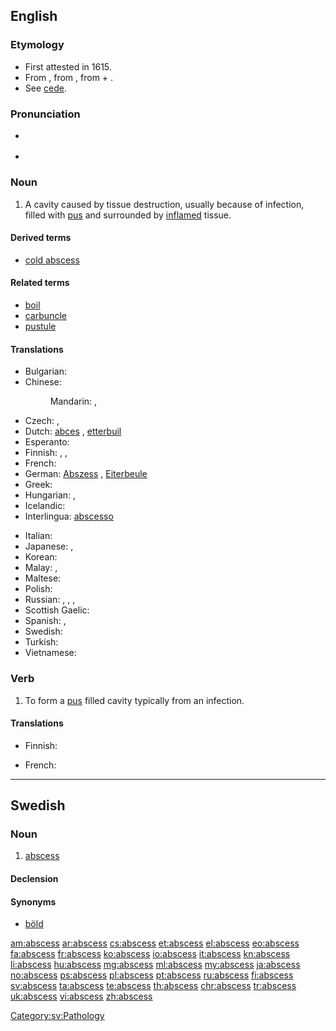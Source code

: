 ==English==
{{wikipedia}}

===Etymology===
* First attested in 1615.
* From {{etyl|la|en}} {{term|abscessus||a going away; gathering of humors, abscess|lang=la}}, from {{term|abscedo|abscēdō|go away, depart|lang=la}}, from {{term|abs||away from|lang=la}} + {{term|cedo|cēdō|go|lang=la}}.
* See [[cede]].

===Pronunciation===
* {{a|US}} {{IPA|/ˈæb.ˌsɛs/}}
* {{audio|en-uk-abscess.ogg|Audio (UK)}}

===Noun===
{{en-noun|abscess|es}}

# {{context|medical}} A cavity caused by tissue destruction, usually because of infection, filled with [[pus]] and surrounded by [[inflame|inflamed]] tissue.

====Derived terms====
* [[cold abscess]]

====Related terms====
* [[boil]] <!-- near synonym -->
* [[carbuncle]] <!-- near synonym -->
* [[pustule]] <!-- near synonym -->

====Translations====
{{trans-top|cavity filled with pus}}
* Bulgarian: {{t-|bg|абсцес, цирей}}
* Chinese:
*: Mandarin: {{t|cmn|膿腫|sc=Hani}}, {{t|cmn|脓肿|tr=nóngzhǒng|sc=Hani}}
* Czech: {{t+|cs|absces|m}}, {{t-|cs|hnisavý vřed|m}}
* Dutch: [[abces]] {{n}}, [[etterbuil]] {{m}}
* Esperanto: {{t+|eo|absceso}}
* Finnish: {{t+|fi|paise}}, {{t-|fi|märkäpesäke}}, {{t+|fi|absessi}}
* French: {{t+|fr|abcès|m}}
* German: [[Abszess]] {{m}}, [[Eiterbeule]] {{f}}
* Greek: {{t+|el|απόστημα|n|tr=apóstima}}
* Hungarian: {{t+|hu|tályog}}, {{t+|hu|kelés}}
* Icelandic: {{t+|is|kýli|n}}
* Interlingua: [[abscesso]]
{{trans-mid}}
* Italian: {{t-|it|ascesso|m}}
* Japanese: {{t-|ja|膿瘍|tr=nōyō|sc=Jpan}}, {{t+|ja|はれもの|tr=haremono|sc=Jpan}}
* Korean: {{t-|ko|농양|tr=nongyang|sc=Kore}}
* Malay: {{t-|ms|bisul}}, {{t-|ms|abses}}
* Maltese: {{t-|mt|pustuletta}}
* Polish: {{t+|pl|ropień|m}}
* Russian: {{t+|ru|гнойник|m|tr=gnojník|sc=Cyrl}}, {{t+|ru|гнойничок|m|tr=gnojničók}}, {{t+|ru|нарыв|m|tr=narýv|sc=Cyrl}}, {{t+|ru|абсцесс|m|tr=abscéss|sc=Cyrl}}
* Scottish Gaelic: {{t-|gd|neasgaid|f}}
* Spanish: {{t+|es|absceso|m}}, {{t+|es|flemón|m}} {{gloss|gums}}
* Swedish: {{t+|sv|abscess|c}}
* Turkish: {{t+|tr|apse}}
* Vietnamese: {{t-|vi|Áp-xe}}
{{trans-bottom}}

===Verb===
{{en-verb|abscess|es}}

# {{intransitive}} To form a [[pus]] filled cavity typically from an infection.

====Translations====
{{trans-top|to form an abscess}}
* Finnish: {{t+|fi|märkiä}}
{{trans-mid}}
* French: {{t+|fr|abcéder}}
{{trans-bottom}}

----

==Swedish==

===Noun===
{{sv-noun|g=c}}

# [[#English|abscess]]

====Declension====
{{sv-noun-reg-er|genitive=}}

====Synonyms====
* [[böld]]

[[Category:sv:Pathology]]

[[am:abscess]]
[[ar:abscess]]
[[cs:abscess]]
[[et:abscess]]
[[el:abscess]]
[[eo:abscess]]
[[fa:abscess]]
[[fr:abscess]]
[[ko:abscess]]
[[io:abscess]]
[[it:abscess]]
[[kn:abscess]]
[[li:abscess]]
[[hu:abscess]]
[[mg:abscess]]
[[ml:abscess]]
[[my:abscess]]
[[ja:abscess]]
[[no:abscess]]
[[ps:abscess]]
[[pl:abscess]]
[[pt:abscess]]
[[ru:abscess]]
[[fi:abscess]]
[[sv:abscess]]
[[ta:abscess]]
[[te:abscess]]
[[th:abscess]]
[[chr:abscess]]
[[tr:abscess]]
[[uk:abscess]]
[[vi:abscess]]
[[zh:abscess]]